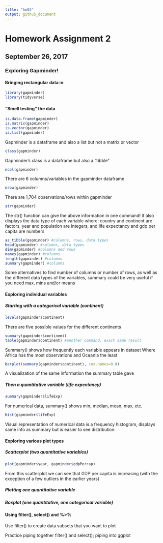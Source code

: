 ```yaml
---
title: "hw02"
output: github_document
---
```


# Homework Assignment 2

## September 26, 2017

### Exploring Gapminder!

#### Bringing rectangular data in

```r
library(gapminder)
library(tidyverse)
```

#### "Smell testing" the data

```r
is.data.frame(gapminder)
is.matrix(gapminder)
is.vector(gapminder)
is.list(gapminder)
```

Gapminder is a dataframe and also a list but not a matrix or vector

```r
class(gapminder)
```

Gapminder's class is a dataframe but also a "tibble"

```r
ncol(gapminder)
```

There are 6 columns/variables in the gapminder dataframe

```r
nrow(gapminder)
```

There are 1,704 observations/rows within gapminder

```r
str(gapminder)
```

The str() function can give the above information in one command!
It also displays the data type of each variable where:
country and continent are factors, 
year and population are integers, 
and life expectancy and gdp per capita are numbers

```r
as_tibble(gapminder) #columns, rows, data types
head(gapminder) #columns, data types
dim(gapminder) #columns and rows
names(gapminder) #columns
length(gapminder) #columns
summary(gapminder) #columns
```

Some alternatives to find number of columns or number of rows, as well as the different data types of the variables, summary could be very useful if you need max, mins and/or means

#### Exploring individual variables

##### Starting with a categorical variable (continent)

```r
levels(gapminder$continent)
```

There are five possible values for the different continents

```r
summary(gapminder$continent)
table(gapminder$continent) #another command, exact same result
```

Summary() shows how frequently each variable appears in dataset
Where Africa has the most observations and Oceania the least

```r
barplot(summary(gapminder$continent), cex.names=0.8)
```

A visualization of the same information the summary table gave

##### Then a quantitative variable (life expectancy)

```r
summary(gapminder$lifeExp)
```

For numerical data, summary() shows min, median, mean, max, etc.

```r
hist(gapminder$lifeExp)
```

Visual representation of numerical data is a frequency histogram, displays same info as summary but is easier to see distribution

#### Exploring various plot types

##### Scatterplot (two quantitative variables)

```r
plot(gapminder$year, gapminder$gdpPercap)
```

From this scatterplot we can see that GDP per capita is increasing (with the exception of a few outliers in the earlier years)

##### Plotting one quantitative variable



##### Boxplot (one quantitative, one categorical variable)



#### Using filter(), select() and %>% 

Use filter() to create data subsets that you want to plot

Practice piping together filter() and select(); piping into ggplot